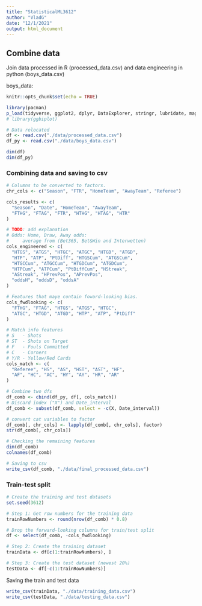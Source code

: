 ```yaml
---
title: "StatisticalML3612"
author: "VladG"
date: "12/1/2021"
output: html_document
---
```


## Combine data 
Join data processed in R (processed_data.csv) 
and data engineering in python (boys_data.csv) 

boys_data: 
```r
knitr::opts_chunk$set(echo = TRUE)
```
```r
library(pacman)
p_load(tidyverse, ggplot2, dplyr, DataExplorer, stringr, lubridate, magrittr)
# library(ggbiplot)

# Data relocated
df <- read.csv("./data/processed_data.csv")
df_py <- read.csv("./data/boys_data.csv")

dim(df)
dim(df_py)
```

### Combining data and saving to csv
```r
# Columns to be converted to factors.
chr_cols <- c("Season", "FTR", "HomeTeam", "AwayTeam", "Referee")

cols_results <- c(
  "Season", "Date", "HomeTeam", "AwayTeam",
  "FTHG", "FTAG", "FTR", "HTHG", "HTAG", "HTR"
)

# TODO: add explanation
# Odds: Home, Draw, Away odds:
#     average from (Bet365, Bet&Win and Interwetten)
cols_engineered <- c(
  "HTGS", "ATGS", "HTGC", "ATGC", "HTGD", "ATGD",
  "HTP", "ATP", "PtDiff", "HTGSCum", "ATGSCum",
  "HTGCCum", "ATGCCum", "HTGDCum", "ATGDCum",
  "HTPCum", "ATPCum", "PtDiffCum", "HStreak",
  "AStreak", "HPrevPos", "APrevPos",
  "oddsH", "oddsD", "oddsA"
)

# Features that maye contain foward-looking bias.
cols_fwdlooking <- c(
  "FTHG", "FTAG", "HTGS", "ATGS", "HTGC",
  "ATGC", "HTGD", "ATGD", "HTP", "ATP", "PtDiff"
)

# Match info features
# S   - Shots
# ST  - Shots on Target
# F   - Fouls Committed
# C   - Corners
# Y/R - Yellow/Red Cards
cols_match <- c(
  "Referee", "HS", "AS", "HST", "AST", "HF",
  "AF", "HC", "AC", "HY", "AY", "HR", "AR"
)

# Combine two dfs
df_comb <- cbind(df_py, df[, cols_match])
# Discard index ("X") and Date_interval
df_comb <- subset(df_comb, select = -c(X, Date_interval))

# convert cat variables to factor
df_comb[, chr_cols] <- lapply(df_comb[, chr_cols], factor)
str(df_comb[, chr_cols])

# Checking the remaining features
dim(df_comb)
colnames(df_comb)

# Saving to csv
write_csv(df_comb, "./data/final_processed_data.csv")
```

### Train-test split
```r
# Create the training and test datasets
set.seed(3612)

# Step 1: Get row numbers for the training data
trainRowNumbers <- round(nrow(df_comb) * 0.8)

# Drop the forward-looking columns for train/test split
df <- select(df_comb, -cols_fwdlooking)

# Step 2: Create the training dataset
trainData <- df[c(1:trainRowNumbers), ]

# Step 3: Create the test dataset (newest 20%)
testData <- df[-c(1:trainRowNumbers)]
```

Saving the train and test data
```r
write_csv(trainData, "./data/training_data.csv")
write_csv(testData, "./data/testing_data.csv")
```